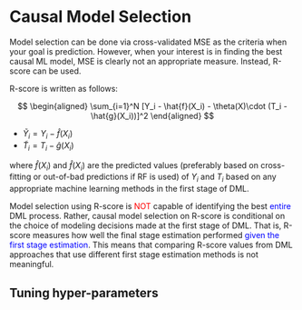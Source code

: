 # Causal Model Selection

Model selection can be done via cross-validated MSE as the criteria when your goal is prediction. However, when your interest is in finding the best causal ML model, MSE is clearly not an appropriate measure. Instead, R-score can be used. 

R-score is written as follows:

$$
\begin{aligned}
\sum_{i=1}^N [Y_i - \hat{f}(X_i) - \theta(X)\cdot (T_i - \hat{g}(X_i))]^2
\end{aligned}
$$

+ $\tilde{Y}_i = Y_i - \hat{f}(X_i)$ 
+ $\tilde{T}_i = T_i - \hat{g}(X_i)$

where $\hat{f}(X_i)$ and $\hat{f}(X_i)$ are the predicted values (preferably based on cross-fitting or out-of-bad predictions if RF is used) of $Y_i$ and $T_i$ based on any appropriate machine learning methods in the first stage of DML.

:::{.callout-important}
Model selection using R-score is <span style="color:red"> NOT</span> capable of identifying the best <span style="color:blue"> entire </span> DML process. Rather, causal model selection on R-score is conditional on the choice of modeling decisions made at the first stage of DML. That is, R-score measures how well the final stage estimation performed <span style="color:blue"> given the first stage estimation</span>. This means that comparing R-score values from DML approaches that use different first stage estimation methods is not meaningful.
:::


## Tuning hyper-parameters














